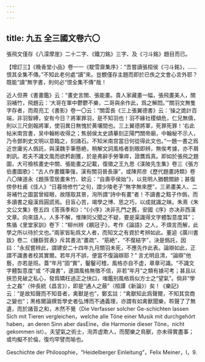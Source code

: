 ```yaml
---
---
---
```

title: 九五 全三國文卷六〇
---




張飛文僅存《八濛摩崖》二十二字、《鐵刀銘》三字、及《刁斗銘》題目而已。

【增訂三】《晚香堂小品》卷一一《駛雪齋集序》：“吾嘗讀張桓侯《刁斗銘》，……恨其全集不傳。”不知此老何處“讀”來。豈覩僅存主題而即於已佚之文會心言外耶？既能“讀”無字書，則何必“恨全集不傳”哉！

近人但燾《書畫鑑》云：“畫史言關、張能畫。貴人家藏畫一幅，張飛畫美人，關羽補竹，飛題云：‘大哥在軍中鬱鬱不樂，二哥與余作此，爲之解悶。’”關羽文無隻字存者，而周亮工《書影》卷一〇云：“關雲長《三上張翼德書》云：‘操之詭計百端，非羽智縛，安有今日？將軍罪羽，是不知羽也！羽不緣社稷傾危，仁兄無儔，則以三尺劍報將軍，使羽異日無愧於黄壤間也。三上翼德將軍，死罪死罪！’右此帖米南宫書，吴中翰彬收得之；焦弱侯太史請摹刻正陽門關帝廟，中翰秘不示人，乃令鄧刺史文明以意臨之，刻諸石。不知米南宫當日何從得此文也。”一題一書之爲近世庸劣人僞託，與漢魏手筆懸絶，稍解文詞風格者到眼即辨，無俟考據，亦不屑刺訊。若夫不識文風而欲矜創獲，於是弗辭手勞筆瘁，證贋爲真。即如於張飛之題圖，大可檢核畫史中關、張能畫之記載，復徵之王九思《渼陂先生集》卷三《張方伯畫圖歌》：“古人作畫鐵筆强，漢有關羽晉長康”，或陳邦彦《歷代題畫詩類》卷八〇陳道永《題孫雪居畫朱竹、欵云：“自壽亭侯始”》，以見明人猶覩關跡；甚復傍參杜甫《佳人》“日暮倚修竹”之句，謂少陵老子“無字無來歷”，三弟畫美人、二哥補竹之圖當曾經眼，故隱取其景，洵所謂“詩中有畫”者！不讀書之黠子作僞，而多讀書之癡漢爲圓謊焉。目盲心苦，竭學之博、思之巧，以成就識之昧。朱熹《朱文公文集》卷五四《答孫季和》：“《小序》决非孔門之舊，安國《序》亦决非西漢文章。向來語人，人多不解，惟陳同父聞之不疑，要是渠識得文字體製意度耳”；焦循《里堂家訓》卷下：“柳州辨《鶡冠子》，考作《論語》之人，不煩言而解，此學之所以待於文也。”兩家皆恥爲文人者，而知文之有資於考辨如此。董逌《廣川書跋》卷二《鍾繇賀表》斥其書法“畫疏”、“筋絶”，“不復結字”，決是僞託，因曰：“永叔嘗辨此，謂建安二十四年九月關羽未死，不應先作此表。論辯如此，正謂不識書者校其實爾。若年月不誤，便當不復論辯耶？” 言尤明且清，“論辯”他藝，亦若是班。蓋“年月”固“實”，鑿鑿可稽，風格亦自不虚，章章可識。“不識文字體製意度”或 “不識書”，遂謂風格無徵不信，非若“年月”之類有據可考；甚且以挾恐見破之私心，發爲矯枉過正之快口，嗤鑑别風格爲似方士之“望氣”。倘非“學士之姦”（仲長統《昌言》），即是“通人之蔽”（桓譚《新論》）矣！《樂記》云：“是故知聲而不知音者，禽獸是也”，鄭玄註：“禽獸知此爲聲爾，不知其宫商之變也”；黑格爾論撰哲學史者弘博而不通義理，亦謂有如禽獸聞樂，聆聲了了無遺，而於諸音之和，木然不覺（Die Verfasser solcher Ge-schichten lassen Sich mit Tieren vergleichen，welche alle Töne einer Musik mit durchgehört haben，an deren Sinn aber dasEine，die Harmonie dieser Töne，nicht gekommen ist）。夫望氣之術士，洵弄虚欺人，而聞樂之鳥獸，亦未得實盡事；或均擬不於倫，復均罕譬而喻也。

Geschichte der Philosophie，“Heidelberger Einleitung”，Felix Meiner，I，9.
